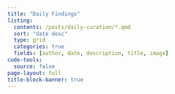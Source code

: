 ```yaml
---
title: "Daily Findings"
listing:
  contents: /posts/daily-curation/*.qmd
  sort: "date desc"
  type: grid
  categories: true
  fields: [author, date, description, title, image]
code-tools:
  source: false
page-layout: full
title-block-banner: true
---
```


::: {#sample-listings}
:::